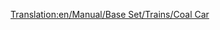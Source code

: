 [[Translation:en/Manual/Base Set/Trains/Coal Car]]
{{es/Manual/Base Set/Trains/Vagones|Imagen=
|Nombre=Vagón de carbón
|PrecioNormal= € ( £)
|PesoNormal= t
|CapacidadNormal=
|PrecioMono="
|PesoMono= t
|CapacidadMono=
|PrecioMag="
|PesoMag= t
|CapacidadMag=
|Descripción=
}}